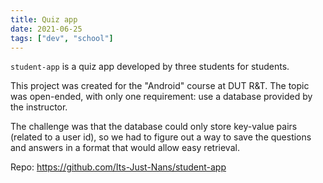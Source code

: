 ```yaml
---
title: Quiz app
date: 2021-06-25
tags: ["dev", "school"]
---
```


`student-app` is a quiz app developed by three students for students.

This project was created for the "Android" course at DUT R&T. The topic was open-ended, with only one requirement: use a database provided by the instructor.

The challenge was that the database could only store key-value pairs (related to a user id), so we had to figure out a way to save the questions and answers in a format that would allow easy retrieval.

Repo: https://github.com/Its-Just-Nans/student-app
